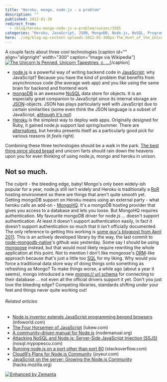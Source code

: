 ```yaml
---
title: "Heroku, mongo, node.js - a problem"
description: ""
published: 2012-01-30
redirect_from:
  - /blog/heroku-mongo-node-js-a-problem/swizec/3565
categories: "Heroku, JavaScript, JSON, MongoDB, Node.js, NoSQL, Programming, Ruby, Uncategorized"
hero: ./img/blog-wp-content-uploads-2012-01-300px-The_Hunt_of_the_Unicorn_Tapestry_71.jpg
---
```


A couple facts about three cool technologies \[caption id="" align="alignright" width="300" caption="Image via Wikipedia"][![The Unicorn Is Penned, Unicorn Tapestries, c. ...](./img/blog-wp-content-uploads-2012-01-300px-The_Hunt_of_the_Unicorn_Tapestry_71.jpg "The Unicorn Is Penned, Unicorn Tapestries, c. ...")](http://en.wikipedia.org/wiki/File:The_Hunt_of_the_Unicorn_Tapestry_7.jpg)\[/caption]

- [node.js](http://nodejs.org/ "Node.js") is a powerful way of writing backend code in [JavaScript](http://en.wikipedia.org/wiki/JavaScript "JavaScript"); why JavaScript? Because you have the kind of problem that benefits from asynchronous code (the average web app) and you like using the same brain for backend and frontend work
- [mongoDB](http://www.mongodb.org/ "MongoDB") is an awesome [NoSQL](http://en.wikipedia.org/wiki/NoSQL "NoSQL") data store for objects. It is an especially great companion to JavaScript since its internal storage are [JSON](http://json.org/ "JSON")-objects. JSON has plays particularly well with JavaScript due to certain similarities (some even think the JSON language is a subset of JavaScript, [although it's not](http://timelessrepo.com/json-isnt-a-javascript-subset "JSON: The JavaScript subset that isn't"))
- [Heroku](http://www.heroku.com/ "Heroku") is the simplest way to deploy web apps. Originally designed for Ruby, it gained node.js support last spring/summer. There are [alternatives](http://www.joyent.com/), but heroku presents itself as a particularly good pick for various reasons (it _feels_ right)

Combining these three technologies should be a walk in the park. [The best thing since sliced bread](http://en.wikipedia.org/wiki/Sliced_bread "Sliced bread") and unicorn farts should rain down the heavens upon you for even thinking of using node.js, mongo and heroku in unison.

## Not so much.

The culprit - the bleeding edge, baby! Mongo's only been widely-ish popular for a year, node.js still isn't widely and Heroku is traditionally a [RoR](http://rubyonrails.org "Ruby on Rails") hosting environment so there are things that aren't quite smooth yet. Getting mongoDB support on Heroku means using an external party - what heroku calls an add-on - [MongoHQ](https://mongohq.com/home). It's a mongoDB hosting provider that gives you access to a database and lets you loose. But MongoHQ requires authentication. My favourite mongoDB driver for node.js ... doesn't support authentication. At least it doesn't support authentication easily, in fact it doesn't support authentication so much that it isn't officially documented. The only reference to getting this working is [some guy's blogpost from April 2011](http://j-query.blogspot.com/2011/04/mongohq-and-node.html). This is an actively developed library by the way, the last commit to [node-mongodb-native](https://github.com/christkv/node-mongodb-native)'s github was yesterday. Some say I should be using [mongoose](https://github.com/LearnBoost/mongoose) instead, but that would most likely require rewriting the whole application at this point. Not to mention I don't like mongoose's [ORM](http://en.wikipedia.org/wiki/Object-relational_mapping "Object-relational mapping")-like approach because that's just a little too [SQL](http://www.iso.org/iso/catalogue_detail.htm?csnumber=45498 "SQL") for my liking. Why would you force a traditional data store way of doing things onto something as refreshing as Mongo? To make things worse, a while ago (about a year it seems), mongo introduced a new [mongo:// url schema](http://www.mongodb.org/display/DOCS/Connections) for connecting to their database ... not even all the official drivers support it yet. Don't you just love the bleeding edge? Competing libraries, standards shifting under your feet and things never quite working out!

###### Related articles

- [Node.js inventor extends JavaScript programming beyond browsers](http://r.zemanta.com/?u=http%3A//www.infoworld.com/d/application-development/nodejs-inventor-extends-javascript-programming-beyond-browsers-184963&a=72148407&rid=0ba152c5-e257-4f06-a4aa-d8c62e2e08c5&e=0cb31b66c2e367c75b2971631959db44) (infoworld.com)
- [The Four Horsemen of JavaScript](http://www.lukew.com/ff/entry.asp?1482) (lukew.com)
- [A community-driven manual for Node.js](http://nodemanual.org/latest/) (nodemanual.org)
- [Attacking NoSQL and Node.js: Server-Side JavaScript Injection (SSJS)](http://nosql.mypopescu.com/post/14453905385/attacking-nosql-and-node-js-server-side-javascript) (nosql.mypopescu.com)
- [Running node.js on a port other than port 80](http://stackoverflow.com/questions/8904409/running-node-js-on-a-port-other-than-port-80) (stackoverflow.com)
- [Cloud9′s Plans for Node.js Community](http://joyeur.com/2012/01/23/cloud9s-plans-for-node-js-community/) (joyeur.com)
- [JavaScript on the server: Growing the Node.js Community](http://hacks.mozilla.org/2012/01/javascript-on-the-server-growing-the-node-js-community/) (hacks.mozilla.org)

[![Enhanced by Zemanta](http://img.zemanta.com/zemified_e.png?x-id=0ba152c5-e257-4f06-a4aa-d8c62e2e08c5)](http://www.zemanta.com/ "Enhanced by Zemanta")
